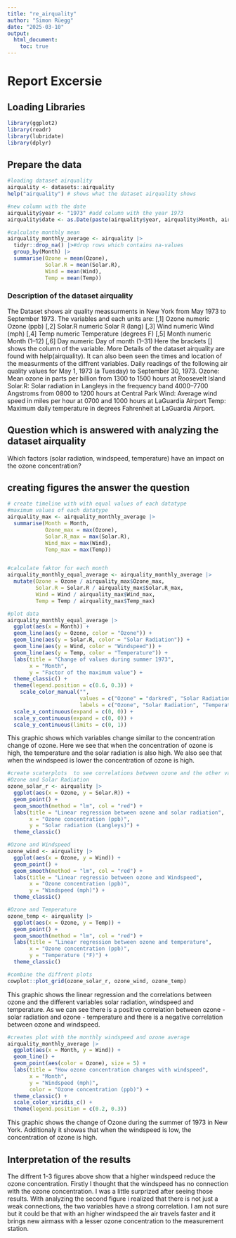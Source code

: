 ```yaml
---
title: "re_airquality"
author: "Simon Rüegg"
date: "2025-03-10"
output: 
  html_document: 
    toc: true
---
```


# Report Excersie

## Loading Libraries

```r
library(ggplot2)
library(readr)
library(lubridate)
library(dplyr)
```

## Prepare the data

```r
#loading dataset airquality 
airquality <- datasets::airquality
help("airquality") # shows what the dataset airquality shows

#new column with the date
airquality$year <- "1973" #add column with the year 1973
airquality$date <- as.Date(paste(airquality$year, airquality$Month, airquality$Day, sep = "-"), format = "%Y-%m-%d")

#calculate monthly mean
airquality_monthly_average <- airquality |>
  tidyr::drop_na() |>#drop rows which contains na-values
  group_by(Month) |>
  summarise(Ozone = mean(Ozone),
            Solar.R = mean(Solar.R),
            Wind = mean(Wind),
            Temp = mean(Temp))

```

### Description of the dataset airquality

The Dataset shows air quality meassurments in New York from May 1973 to September 1973. The variables and each units are: [,1] Ozone numeric Ozone (ppb) [,2] Solar.R numeric Solar R (lang) [,3] Wind numeric Wind (mph) [,4] Temp numeric Temperature (degrees F) [,5] Month numeric Month (1--12) [,6] Day numeric Day of month (1--31) Here the brackets [] shows the column of the variable. More Details of the dataset airquality are found with help(airquality). It can also been seen the times and location of the measurments of the diffrent variables. Daily readings of the following air quality values for May 1, 1973 (a Tuesday) to September 30, 1973. Ozone: Mean ozone in parts per billion from 1300 to 1500 hours at Roosevelt Island Solar.R: Solar radiation in Langleys in the frequency band 4000–7700 Angstroms from 0800 to 1200 hours at Central Park Wind: Average wind speed in miles per hour at 0700 and 1000 hours at LaGuardia Airport Temp: Maximum daily temperature in degrees Fahrenheit at LaGuardia Airport.

## Question which is answered with analyzing the dataset airquality

Which factors (solar radiation, windspeed, temperature) have an impact on the ozone concentration?

## creating figures the answer the question

```r
# create timeline with with equal values of each datatype
#maximum values of each datatype
airquality_max <- airquality_monthly_average |>
  summarise(Month = Month, 
            Ozone_max = max(Ozone),
            Solar.R_max = max(Solar.R),
            Wind_max = max(Wind),
            Temp_max = max(Temp))


#calculate faktor for each month
airquality_monthly_equal_average <- airquality_monthly_average |>
  mutate(Ozone = Ozone / airquality_max$Ozone_max,
         Solar.R = Solar.R / airquality_max$Solar.R_max,
         Wind = Wind / airquality_max$Wind_max,
         Temp = Temp / airquality_max$Temp_max)

#plot data 
airquality_monthly_equal_average |>
  ggplot(aes(x = Month)) +
  geom_line(aes(y = Ozone, color = "Ozone")) + 
  geom_line(aes(y = Solar.R, color = "Solar Radiation")) +
  geom_line(aes(y = Wind, color = "Windspeed")) +
  geom_line(aes(y = Temp, color = "Temperature")) +
  labs(title = "Change of values during summer 1973",
       x = "Month",
       y = "Factor of the maximum value") +
  theme_classic() +
  theme(legend.position = c(0.6, 0.3)) +
    scale_color_manual("",
                       values = c("Ozone" = "darkred", "Solar Radiation" = "lightblue", "Windspeed" = "pink", "Temperature" = "orange"),
                       labels = c("Ozone", "Solar Radiation", "Temperature", "Windspeed")) + #Wieso muss hier Windspeed nach Temperatur stehen, dass Legende mit der Graphik übereinstimmt.
  scale_x_continuous(expand = c(0, 0)) +
  scale_y_continuous(expand = c(0, 0)) +
  scale_y_continuous(limits = c(0, 1))
```

This graphic shows which variables change similar to the concentration change of ozone. Here we see that when the concentration of ozone is high, the temperature and the solar radiation is also high. We also see that when the windspeed is lower the concentration of ozone is high.

```r
#create scaterplots  to see correlations between ozone and the other variables
#Ozone and Solar Radiation
ozone_solar_r <- airquality |>
  ggplot(aes(x = Ozone, y = Solar.R)) +
  geom_point() +
  geom_smooth(method = "lm", col = "red") +
  labs(title = "Linear regression between ozone and solar radiation",
       x = "Ozone concentration (ppb)",
       y = "Solar radiation (Langleys)") +
  theme_classic()

#Ozone and Windspeed
ozone_wind <- airquality |>
  ggplot(aes(x = Ozone, y = Wind)) +
  geom_point() +
  geom_smooth(method = "lm", col = "red") +
  labs(title = "Linear regressio between ozone and Windspeed",
       x = "Ozone concentration (ppb)",
       y = "Windspeed (mph)") +
  theme_classic()

#Ozone and Temperature
ozone_temp <- airquality |>
  ggplot(aes(x = Ozone, y = Temp)) +
  geom_point() +
  geom_smooth(method = "lm", col = "red") +
  labs(title = "Linear regression between ozone and temperature",
       x = "Ozone concentration (ppb)",
       y = "Temperature (°F)") +
  theme_classic()

#combine the diffrent plots
cowplot::plot_grid(ozone_solar_r, ozone_wind, ozone_temp)
```

This graphic shows the linear regression and the correlations between ozone and the different variables solar radiation, windspeed and temperature. As we can see there is a positive correlation between ozone - solar radiation and ozone - temperature and there is a negative correlation between ozone and windspeed.

```r
#creates plot with the monthly windspeed and ozone average
airquality_monthly_average |>
  ggplot(aes(x = Month, y = Wind)) +
  geom_line() +
  geom_point(aes(color = Ozone), size = 5) +
  labs(title = "How ozone concentration changes with windspeed",
       x = "Month",
       y = "Windspeed (mph)",
       color = "Ozone concentration (ppb)") +
  theme_classic() +
  scale_color_viridis_c() +
  theme(legend.position = c(0.2, 0.3))
```
This graphic shows the change of Ozone during the summer of 1973 in New York. Additionaly it showas that when the windspeed is low, the concentration of ozone is high. 


## Interpretation of the results
The diffrent 1-3 figures above show that a higher windspeed reduce the ozone concentration. Firstly I thought that the windspeed has no connection with the ozone concentration. I was a little surprized after seeing those results. With analyzing the second figure i realized that there is not just a weak connections, the two variables have a strong correlation. I am not sure but it could be that with an higher windspeed the air travels faster and it brings new airmass with a lesser ozone concentration to the measurement station. 


